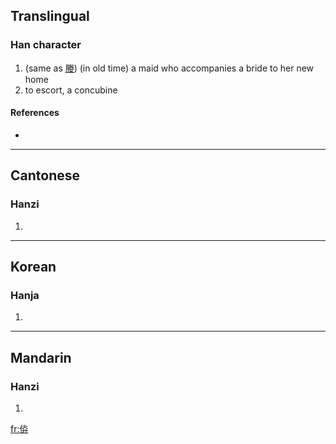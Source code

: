 ==Translingual==

===Han character===
{{Han char|rn=9|rad=人|as=07|sn=9|four=|canj=人火廿 (OFT)}}

# (same as [[媵]]) (in old time) a maid who accompanies a bride to her new home
# to escort, a concubine

====References====
* {{Han ref|kx=0105.070|hdz=10166.030|uh=345E|ud=13406}}

----

==Cantonese==

===Hanzi===
{{yue-hanzi|jyut=|y=jing6}}

# {{defn|Cantonese|sort=人07}}

----

==Korean==

===Hanja===
{{ko-hanja|hangeul=잉|rv=ing|mr=ing|y=ing|eumhun=딸려보내다|ehrv=ttallyeobonaeda|ehmr=ttallyŏbonaeda|ehy=ttallyeponayta}}

# {{defn|Korean|sort=人07}}

----

==Mandarin==

===Hanzi===
{{cmn-hanzi|pin=[[yìng]] ([[ying4]])|wg=ying<sup>4</sup>}}

# {{defn|Mandarin|sort=人07}}

[[fr:㑞]]